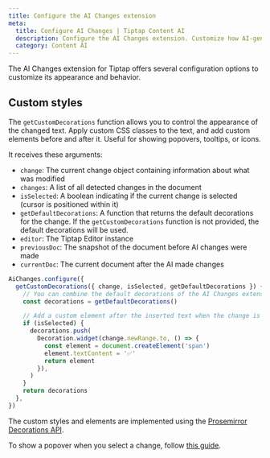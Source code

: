 ```yaml
---
title: Configure the AI Changes extension
meta:
  title: Configure AI Changes | Tiptap Content AI
  description: Configure the AI Changes extension. Customize how AI-generated content is displayed in your rich text editor.
  category: Content AI
---
```


The AI Changes extension for Tiptap offers several configuration options to customize its appearance and behavior.

## Custom styles

The `getCustomDecorations` function allows you to control the appearance of the changed text. Apply custom CSS classes to the text, and add custom elements before and after it. Useful for showing popovers, tooltips, or icons.

It receives these arguments:

- `change`: The current change object containing information about what was modified
- `changes`: A list of all detected changes in the document
- `isSelected`: A boolean indicating if the current change is selected (cursor is positioned within it)
- `getDefaultDecorations`: A function that returns the default decorations for the change. If the `getCustomDecorations` function is not provided, the default decorations will be used.
- `editor`: The Tiptap Editor instance
- `previousDoc`: The snapshot of the document before AI changes were made
- `currentDoc`: The current document after the AI made changes

```ts
AiChanges.configure({
  getCustomDecorations({ change, isSelected, getDefaultDecorations }) {
    // You can combine the default decorations of the AI Changes extension with your custom ones
    const decorations = getDefaultDecorations()

    // Add a custom element after the inserted text when the change is selected
    if (isSelected) {
      decorations.push(
        Decoration.widget(change.newRange.to, () => {
          const element = document.createElement('span')
          element.textContent = '✅'
          return element
        }),
      )
    }
    return decorations
  },
})
```

The custom styles and elements are implemented using the [Prosemirror Decorations API](https://prosemirror.net/docs/ref/#view.Decorations).

To show a popover when you select a change, follow [this guide](/content-ai/capabilities/changes/features/display-changes#show-a-popover-when-you-select-a-change).
